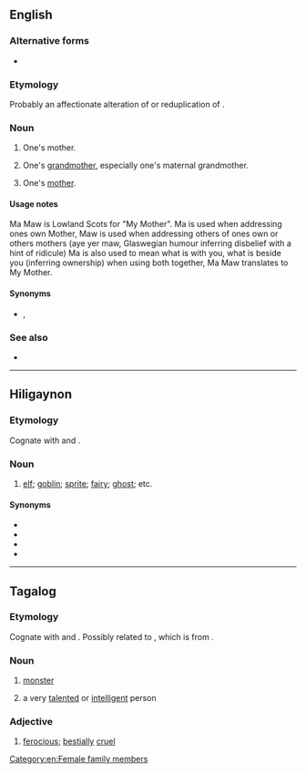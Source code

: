 ==English==

===Alternative forms===
* {{l|en|mammaw}}

===Etymology===
Probably an affectionate alteration of {{m|en|mama}} or reduplication of {{m|maw||mother}}.

===Noun===
{{en-noun}}

# {{lb|en|UK|dialect|Scottish lowlands}} One's mother.
# {{lb|en|US|dialect|Southern US}} One's [[grandmother]], especially one's maternal grandmother.
# {{lb|en|US|dialect|Southern US|less commonly}} One's [[mother]].

====Usage notes====
Ma Maw is Lowland Scots for "My Mother". Ma is used when addressing ones own Mother, Maw is used when addressing others of ones own or others mothers (aye yer maw, Glaswegian humour inferring disbelief with a hint of ridicule)
Ma is also used to mean what is with you, what is beside you (inferring ownership) when using both together, Ma Maw translates to My Mother.

====Synonyms====
* {{l|en|meemaw}}, {{l|en|memaw}}

===See also===
* {{l|en|papaw}}

[[Category:en:Female family members]]

----

==Hiligaynon==

===Etymology===
Cognate with {{cog|tl|mamaw||monster; talented; intelligent}} and {{cog|ceb|amaw||devil; monster; fool; stupid}}.

===Noun===
{{head|hil|noun}}

# [[elf]]; [[goblin]]; [[sprite]]; [[fairy]]; [[ghost]]; etc.

====Synonyms====
* {{l|hil|mamamáhoy}}
* {{l|hil|tamáo}}
* {{l|hil|tumáo}}
* {{l|hil|kamâkamâ}}

----

==Tagalog==

===Etymology===
Cognate with {{cog|ceb|amaw||devil; monster; fool; stupid}} and {{cog|hil|mamaw||Elf, goblin, sprite, fairy, ghost, etc.}}. Possibly related to {{cog|tl|halimaw}}, which is from {{der|tl|poz-pro|*qari-mauŋ}}.

===Noun===
{{head|tl|noun}}

# [[monster]]
# {{lb|tl|colloquial}} a very [[talented]] or [[intelligent]] person
#: {{ux|tl|'''Mamaw''' si Bryan, dahil marunong siya ng hindi kumulang sa limang wika.|Bryan is a monster/brilliant, since he knows no less than five languages.}}

===Adjective===
{{head|tl|adjective}}

# [[ferocious]]; [[bestially]] [[cruel]]
#: {{syn|tl|halimaw}}